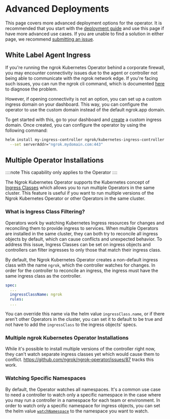 

# Advanced Deployments

This page covers more advanced deployment options for the operator. It is recommended that you start with the [deployment guide](/docs/k8s/deployment-guide) and use this page if have more advanced use cases. If you are unable to find a solution in either page, we recommend [submitting an issue](https://github.com/ngrok/ngrok-operator/issues/new/choose).

## White Label Agent Ingress

If you're running the ngrok Kubernetes Operator behind a corporate firewall, you may encounter connectivity issues due to the agent or controller not being able to communicate with the ngrok network edge. If you're facing such issues, you can run the ngrok cli command, which is documented [here](/guides/running-behind-firewalls) to diagnose the problem.

However, if opening connectivity is not an option, you can set up a custom ingress domain on your dashboard. This way, you can configure the operator to use the custom domain instead of the default ngrok.app domain.

To get started with this, go to your dashboard and [create](https://dashboard.ngrok.com/cloud-edge/domains) a custom ingress domain. Once created, you can configure the operator by using the following command:

```bash
helm install my-ingress-controller ngrok/kubernetes-ingress-controller \
  --set serverAddr="ngrok.mydomain.com:443"
```

## Multiple Operator Installations

::::note
This capability only applies to the Operator
::::

The Ngrok Kubernetes Operator supports the Kubernetes concept of [Ingress Classes](https://kubernetes.io/docs/concepts/services-networking/ingress/) which allows you to run multiple Operators in the same cluster. This feature is useful if you want to run multiple versions of the Ngrok Kubernetes Operator or other Operators in the same cluster.

### What is Ingress Class Filtering?

Operators work by watching Kubernetes Ingress resources for changes and reconciling them to provide ingress to services. When multiple Operators are installed in the same cluster, they can both try to reconcile all ingress objects by default, which can cause conflicts and unexpected behavior. To address this issue, Ingress Classes can be set on ingress objects and controllers can filter ingresses to only those that match their ingress class.

By default, the Ngrok Kubernetes Operator creates a non-default ingress class with the name `ngrok`, which the controller watches for changes. In order for the controller to reconcile an ingress, the ingress must have the same ingress class as the controller.

```yaml
spec:
  ...
  ingressClassName: ngrok
  rules:
  ...
```

You can override this name via the helm value `ingressClass.name`, or if there aren't other Operators in the cluster, you can set it to default to be true and not have to add the `ingressClass` to the ingress objects' specs.

### Multiple ngrok Kubernetes Operator Installations

While it's possible to install multiple versions of the controller right now, they can't watch separate ingress classes yet which would cause them to conflict. https://github.com/ngrok/ngrok-operator/issues/87 tracks this work.

### Watching Specific Namespaces

By default, the Operator watches all namespaces. It's a common use case to need a controller to watch only a specific namespace in the case where you may run a controller in a namespace for each team or environment. In order to watch only a specific namespace for ingress objects, you can set the helm value [`watchNamespace`](https://github.com/ngrok/ngrok-operator/blob/main/helm/kubernetes-operator/README.md#controller-parameters) to the namespace you want to watch.
